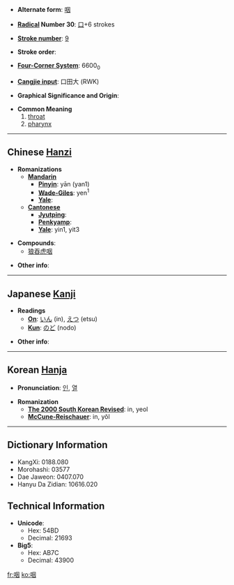 * '''Alternate form''': [[咽]]

* '''[[Wiktionary:Chinese radical index| Radical]] Number 30''': [[Wiktionary:Chinese radical index 口|口]]+6 strokes

* '''[[Wiktionary:Chinese total strokes index|Stroke number]]''': [[Wiktionary:Chinese total strokes index 9|9]]

* '''Stroke order''': 

* '''[[Wiktionary:Chinese four corner index|Four-Corner System]]''': 6600<sub>0</sub>

* '''[[Wiktionary:Chinese Cangjie index|Cangjie input]]''': 口田大 (RWK)

* '''Graphical Significance and Origin''': 

* '''Common Meaning'''
*#[[throat]]
*# [[pharynx]]

----

== Chinese [[Hanzi]] ==

* '''Romanizations'''
** '''[[Mandarin]]'''
*** '''[[Pinyin]]''': yān (yan1)
*** '''[[Wade-Giles]]''': yen<sup>1</sup>
*** '''[[Yale]]''': 
** '''[[Cantonese]]'''
*** '''[[Jyutping]]''':
*** '''[[Penkyamp]]''': 
*** '''[[Yale]]''': yin1, yit3

* '''Compounds''':
** [[狼吞虎咽]]

* '''Other info''': 

----

== Japanese [[Kanji]] ==

* '''Readings'''
** '''[[On]]''': [[いん]] (in), [[えつ]] (etsu)
** '''[[Kun]]''': [[のど]] (nodo)

* '''Other info''':  

----

== Korean [[Hanja]] ==

* '''Pronunciation''': [[인]], [[열]]

* '''Romanization'''
** '''[[The 2000 South Korean Revised Romanization|The 2000 South Korean Revised]]''': in, yeol
** '''[[McCune-Reischauer]]''': in, yŏl

----

== Dictionary Information ==

* KangXi: 0188.080
* Morohashi: 03577
* Dae Jaweon: 0407.070
* Hanyu Da Zidian: 10616.020

== Technical Information ==

* '''Unicode''':
** Hex: 54BD
** Decimal: 21693
* '''Big5''':
** Hex: AB7C
** Decimal: 43900

[[fr:咽]]
[[ko:咽]]